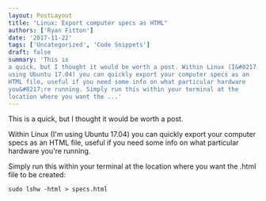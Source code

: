 ```yaml
---
layout: PostLayout
title: "Linux: Export computer specs as HTML"
authors: ['Ryan Fitton']
date: '2017-11-22'
tags: ['Uncategorized', 'Code Snippets']
draft: false
summary: 'This is
a quick, but I thought it would be worth a post. Within Linux (I&#8217;m
using Ubuntu 17.04) you can quickly export your computer specs as an
HTML file, useful if you need some info on what particular hardware
you&#8217;re running. Simply run this within your terminal at the
location where you want the ...'
---
```


This is a quick, but I thought it would be worth a post.

Within Linux (I'm using Ubuntu 17.04) you can quickly export your
computer specs as an HTML file, useful if you need some info on what
particular hardware you're running.

Simply run this within your terminal at the location where you want the
.html file to be created:

``` language-markup
sudo lshw -html > specs.html
```
